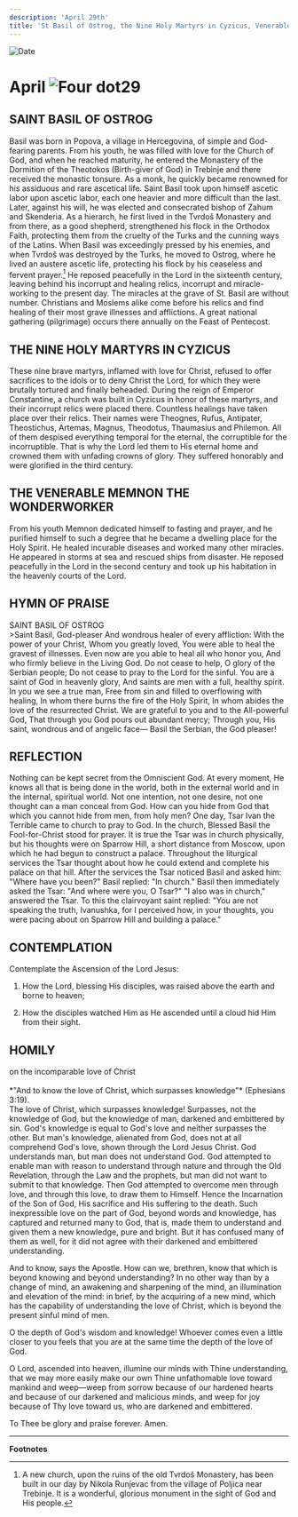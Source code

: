 ```yaml
---
description: 'April 29th'
title: 'St Basil of Ostrog, the Nine Holy Martyrs in Cyzicus, Venerable Memnon the Wonderworker'
---
```


<RunningHead />
<Image src="/title-imprint.png" height={68} width={50} alt="Date" className="title-imprint"/>

# <div id="date">April <Image className="four-dot" src="/four-dot.png" height={15} width={15} alt="Four dot" />29</div>

## SAINT BASIL OF OSTROG

Basil was born in Popova, a village in Hercegovina, of simple and God-fearing parents. From his youth, he was filled with love for the Church of God, and when he reached maturity, he entered the Monastery of the Dormition of the Theotokos (Birth-giver of God) in Trebinje and there received the monastic tonsure. As a monk, he quickly became renowned for his assiduous and rare ascetical life. Saint Basil took upon himself ascetic labor upon ascetic labor, each one heavier and more difficult than the last. Later, against his will, he was elected and consecrated bishop of Zahum and Skenderia. As a hierarch, he first lived in the Tvrdoš Monastery and from there, as a good shepherd, strengthened his flock in the Orthodox Faith, protecting them from the cruelty of the Turks and the cunning ways of the Latins. When Basil was exceedingly pressed by his enemies, and when Tvrdoš was destroyed by the Turks, he moved to Ostrog, where he lived an austere ascetic life, protecting his flock by his ceaseless and fervent prayer.[^1] He reposed peacefully in the Lord in the sixteenth century, leaving behind his incorrupt and healing relics, incorrupt and miracle-working to the present day. The miracles at the grave of St. Basil are without number. Christians and Moslems alike come before his relics and find healing of their most grave illnesses and afflictions. A great national gathering (pilgrimage) occurs there annually on the Feast of Pentecost.

## THE NINE HOLY MARTYRS IN CYZICUS

These nine brave martyrs, inflamed with love for Christ, refused to offer sacrifices to the idols or to deny Christ the Lord, for which they were brutally tortured and finally beheaded. During the reign of Emperor Constantine, a church was built in Cyzicus in honor of these martyrs, and their incorrupt relics were placed there. Countless healings have taken place over their relics. Their names were Theognes, Rufus, Antipater, Theostichus, Artemas, Magnus, Theodotus, Thaumasius and Philemon. All of them despised everything temporal for the eternal, the corruptible for the incorruptible. That is why the Lord led them to His eternal home and crowned them with unfading crowns of glory. They suffered honorably and were glorified in the third century.

## THE VENERABLE MEMNON THE WONDERWORKER

From his youth Memnon dedicated himself to fasting and prayer, and he purified himself to such a degree that he became a dwelling place for the Holy Spirit. He healed incurable diseases and worked many other miracles. He appeared in storms at sea and rescued ships from disaster. He reposed peacefully in the Lord in the second century and took up his habitation in the heavenly courts of the Lord.


## HYMN OF PRAISE
<div style={{textAlign:'center', color:'crimson', fontWeight:'bold'}}>
SAINT BASIL OF OSTROG
</div>
>Saint Basil, God-pleaser  
And wondrous healer of every affliction:  
With the power of your Christ,  
Whom you greatly loved,  
You were able to heal the gravest of illnesses.  
Even now are you able to heal all who honor you,  
And who firmly believe in the Living God.  
Do not cease to help, O glory of the Serbian people;  
Do not cease to pray to the Lord for the sinful.  
You are a saint of God in heavenly glory,  
And saints are men with a full, healthy spirit.  
In you we see a true man,  
Free from sin and filled to overflowing with healing,  
In whom there burns the fire of the Holy Spirit,  
In whom abides the love of the resurrected Christ.  
We are grateful to you and to the All-powerful God,  
That through you God pours out abundant mercy;  
Through you, His saint, wondrous and of angelic face—  
Basil the Serbian, the God pleaser!  


## REFLECTION

Nothing can be kept secret from the Omniscient God. At every moment, He knows all that is being done in the world, both in the external world and in the internal, spiritual world. Not one intention, not one desire, not one thought can a man conceal from God. How can you hide from God that which you cannot hide from men, from holy men? One day, Tsar Ivan the Terrible came to church to pray to God. In the church, Blessed Basil the Fool-for-Christ stood for prayer. It is true the Tsar was in church physically, but his thoughts were on Sparrow Hill, a short distance from Moscow, upon which he had begun to construct a palace. Throughout the liturgical services the Tsar thought about how he could extend and complete his palace on that hill. After the services the Tsar noticed Basil and asked him: "Where have you been?" Basil replied: "In church." Basil then immediately asked the Tsar: "And where were you, O Tsar?" "I also was in church," answered the Tsar. To this the clairvoyant saint replied: "You are not speaking the truth, Ivanushka, for I perceived how, in your thoughts, you were pacing about on Sparrow Hill and building a palace."


## CONTEMPLATION

Contemplate the Ascension of the Lord Jesus:

1. How the Lord, blessing His disciples, was raised above the earth and borne to heaven;

2. How the disciples watched Him as He ascended until a cloud hid Him from their sight.


## HOMILY
<div style={{textAlign:'center', color:'crimson', fontWeight:'bold'}}>
on the incomparable love of Christ
</div><br />
<div style={{textAlign:'right'}}>
*"And to know the love of Christ, which surpasses knowledge"* (Ephesians 3:19).
</div>
The love of Christ, which surpasses knowledge! Surpasses, not the knowledge of God, but the knowledge of man, darkened and embittered by sin. God's knowledge is equal to God's love and neither surpasses the other. But man's knowledge, alienated from God, does not at all comprehend God's love, shown through the Lord Jesus Christ. God understands man, but man does not understand God. God attempted to enable man with reason to understand through nature and through the Old Revelation, through the Law and the prophets, but man did not want to submit to that knowledge. Then God attempted to overcome men through love, and through this love, to draw them to Himself. Hence the Incarnation of the Son of God, His sacrifice and His suffering to the death. Such inexpressible love on the part of God, beyond words and knowledge, has captured and returned many to God, that is, made them to understand and given them a new knowledge, pure and bright. But it has confused many of them as well, for it did not agree with their darkened and embittered understanding.

And to know, says the Apostle. How can we, brethren, know that which is beyond knowing and beyond understanding? In no other way than by a change of mind, an awakening and sharpening of the mind, an illumination and elevation of the mind: in brief, by the acquiring of a new mind, which has the capability of understanding the love of Christ, which is beyond the present sinful mind of men.

O the depth of God's wisdom and knowledge! Whoever comes even a little closer to you feels that you are at the same time the depth of the love of God.

O Lord, ascended into heaven, illumine our minds with Thine understanding, that we may more easily make our own Thine unfathomable love toward mankind and weep—weep from sorrow because of our hardened hearts and because of our darkened and malicious minds, and weep for joy because of Thy love toward us, who are darkened and embittered.

To Thee be glory and praise forever. Amen.

---
**Footnotes**

[^1]: A new church, upon the ruins of the old Tvrdoš Monastery, has been built in our day by Nikola Runjevac from the village of Poljica near Trebinje. It is a wonderful, glorious monument in the sight of God and His people.